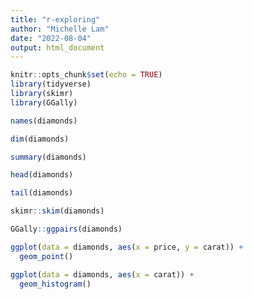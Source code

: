 ```yaml
---
title: "r-exploring"
author: "Michelle Lam"
date: "2022-08-04"
output: html_document
---
```


```r
knitr::opts_chunk$set(echo = TRUE)
library(tidyverse)
library(skimr)
library(GGally)
```

```r
names(diamonds)

dim(diamonds)

summary(diamonds)

head(diamonds)

tail(diamonds)

skimr::skim(diamonds)
```

```r
GGally::ggpairs(diamonds)
```

```r
ggplot(data = diamonds, aes(x = price, y = carat)) +
  geom_point()
```

```r
ggplot(data = diamonds, aes(x = carat)) + 
  geom_histogram()
```

